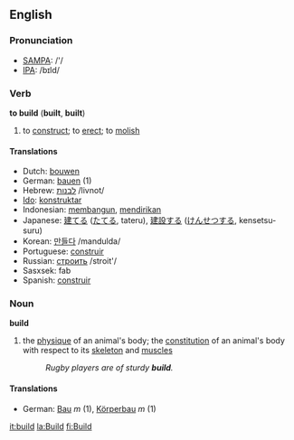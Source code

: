 ==English==
=== Pronunciation ===
*[[w:SAMPA|SAMPA]]: /'/
*[[w:IPA|IPA]]: /bɪld/

=== Verb ===
'''to build''' ('''built''', '''built''')
# to [[construct]]; to [[erect]]; to [[molish]]
==== Translations ====
*Dutch: [[bouwen]]
*German: [[bauen]] (1)
*Hebrew: [[:he:לבנות|לבנות]] /livnot/
*[[Ido]]: [[konstruktar]]
*Indonesian: [[bangun|membangun]], [[diri|mendirikan]]
*Japanese: [[建てる]] ([[たてる]], tateru), [[建設]]する ([[けんせつ]]する, kensetsu-suru)
*Korean: [[만들다]] /mandulda/
*Portuguese: [[construir]]
*Russian: [[:ru:строить|строить]] /stroit'/
*Sasxsek: fab
*Spanish: [[construir]]

===Noun===
'''build'''
#the [[physique]] of an animal's body; the [[constitution]] of an animal's body with respect to its [[skeleton]] and [[muscle]]s
#:''Rugby players are of sturdy '''build'''.''
====Translations====
*German: [[Bau]] ''m'' (1), [[Körperbau]] ''m'' (1)

[[it:build]]
[[la:Build]]
[[fi:Build]]